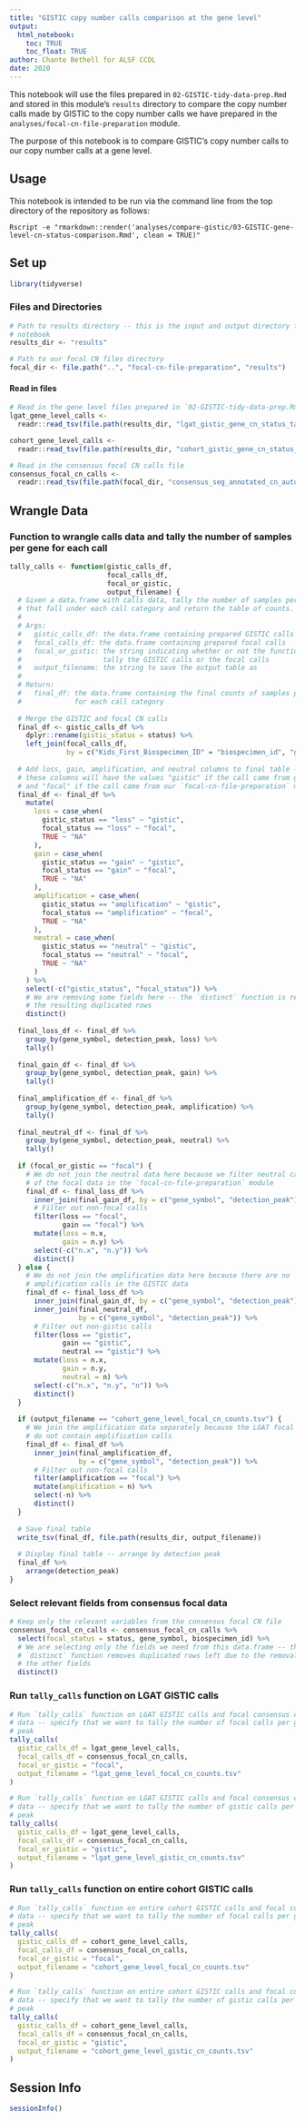 ```yaml
---
title: "GISTIC copy number calls comparison at the gene level"
output: 
  html_notebook:
    toc: TRUE
    toc_float: TRUE
author: Chante Bethell for ALSF CCDL
date: 2020
---
```


This notebook will use the files prepared in `02-GISTIC-tidy-data-prep.Rmd` and stored in this module's `results` directory to compare the copy number calls made by GISTIC to the copy number calls we have prepared in the `analyses/focal-cn-file-preparation` module.

The purpose of this notebook is to compare GISTIC's copy number calls to our copy number calls at a gene level. 

## Usage

This notebook is intended to be run via the command line from the top directory
of the repository as follows:

```
Rscript -e "rmarkdown::render('analyses/compare-gistic/03-GISTIC-gene-level-cn-status-comparison.Rmd', clean = TRUE)"
```

## Set up

```r
library(tidyverse)
```

### Files and Directories

```r
# Path to results directory -- this is the input and output directory for this
# notebook
results_dir <- "results"

# Path to our focal CN files directory
focal_dir <- file.path("..", "focal-cn-file-preparation", "results")
```

#### Read in files

```r
# Read in the gene level files prepared in `02-GISTIC-tidy-data-prep.Rmd`
lgat_gene_level_calls <-
  readr::read_tsv(file.path(results_dir, "lgat_gistic_gene_cn_status_table.tsv.gz"))

cohort_gene_level_calls <-
  readr::read_tsv(file.path(results_dir, "cohort_gistic_gene_cn_status_table.tsv.gz"))

# Read in the consensus focal CN calls file
consensus_focal_cn_calls <-
  readr::read_tsv(file.path(focal_dir, "consensus_seg_annotated_cn_autosomes.tsv.gz"))
```

## Wrangle Data

### Function to wrangle calls data and tally the number of samples per gene for each call

```r
tally_calls <- function(gistic_calls_df,
                        focal_calls_df,
                        focal_or_gistic,
                        output_filename) {
  # Given a data.frame with calls data, tally the number of samples per gene
  # that fall under each call category and return the table of counts.
  #
  # Args:
  #   gistic_calls_df: the data.frame containing prepared GISTIC calls
  #   focal_calls_df: the data.frame containing prepared focal calls
  #   focal_or_gistic: the string indicating whether or not the function should
  #                    tally the GISTIC calls or the focal calls
  #   output_filename: the string to save the output table as
  #
  # Return:
  #   final_df: the data.frame containing the final counts of samples per gene
  #             for each call category
  
  # Merge the GISTIC and focal CN calls
  final_df <- gistic_calls_df %>%
    dplyr::rename(gistic_status = status) %>%
    left_join(focal_calls_df,
              by = c("Kids_First_Biospecimen_ID" = "biospecimen_id", "gene_symbol"))
  
  # Add loss, gain, amplification, and neutral columns to final table --
  # these columns will have the values "gistic" if the call came from gistic
  # and "focal" if the call came from our `focal-cn-file-preparation` module
  final_df <- final_df %>%
    mutate(
      loss = case_when(
        gistic_status == "loss" ~ "gistic",
        focal_status == "loss" ~ "focal",
        TRUE ~ "NA"
      ),
      gain = case_when(
        gistic_status == "gain" ~ "gistic",
        focal_status == "gain" ~ "focal",
        TRUE ~ "NA"
      ),
      amplification = case_when(
        gistic_status == "amplification" ~ "gistic",
        focal_status == "amplification" ~ "focal",
        TRUE ~ "NA"
      ),
      neutral = case_when(
        gistic_status == "neutral" ~ "gistic",
        focal_status == "neutral" ~ "focal",
        TRUE ~ "NA"
      )
    ) %>%
    select(-c("gistic_status", "focal_status")) %>%
    # We are removing some fields here -- the `distinct` function is removing
    # the resulting duplicated rows
    distinct()
  
  final_loss_df <- final_df %>%
    group_by(gene_symbol, detection_peak, loss) %>%
    tally()
  
  final_gain_df <- final_df %>%
    group_by(gene_symbol, detection_peak, gain) %>%
    tally()
  
  final_amplification_df <- final_df %>%
    group_by(gene_symbol, detection_peak, amplification) %>%
    tally()
  
  final_neutral_df <- final_df %>%
    group_by(gene_symbol, detection_peak, neutral) %>%
    tally()
  
  if (focal_or_gistic == "focal") {
    # We do not join the neutral data here because we filter neutral calls out
    # of the focal data in the `focal-cn-file-preparation` module
    final_df <- final_loss_df %>%
      inner_join(final_gain_df, by = c("gene_symbol", "detection_peak")) %>%
      # Filter out non-focal calls
      filter(loss == "focal",
             gain == "focal") %>%
      mutate(loss = n.x,
             gain = n.y) %>%
      select(-c("n.x", "n.y")) %>%
      distinct()
  } else {
    # We do not join the amplification data here because there are no
    # amplification calls in the GISTIC data
    final_df <- final_loss_df %>%
      inner_join(final_gain_df, by = c("gene_symbol", "detection_peak")) %>%
      inner_join(final_neutral_df,
                 by = c("gene_symbol", "detection_peak")) %>%
      # Filter out non-gistic calls
      filter(loss == "gistic",
             gain == "gistic",
             neutral == "gistic") %>%
      mutate(loss = n.x,
             gain = n.y,
             neutral = n) %>%
      select(-c("n.x", "n.y", "n")) %>%
      distinct()
  }
  
  if (output_filename == "cohort_gene_level_focal_cn_counts.tsv") {
    # We join the amplification data separately because the LGAT focal data
    # do not contain amplification calls
    final_df <- final_df %>%
      inner_join(final_amplification_df,
                 by = c("gene_symbol", "detection_peak")) %>%
      # Filter out non-focal calls
      filter(amplification == "focal") %>%
      mutate(amplification = n) %>%
      select(-n) %>%
      distinct()
  }
  
  # Save final table
  write_tsv(final_df, file.path(results_dir, output_filename))
  
  # Display final table -- arrange by detection peak
  final_df %>%
    arrange(detection_peak)
}
```

### Select relevant fields from consensus focal data

```r
# Keep only the relevant variables from the consensus focal CN file
consensus_focal_cn_calls <- consensus_focal_cn_calls %>%
  select(focal_status = status, gene_symbol, biospecimen_id) %>%
  # We are selecting only the fields we need from this data.frame -- the
  # `distinct` function removes duplicated rows left due to the removal of
  # the other fields
  distinct()
```

### Run `tally_calls` function on LGAT GISTIC calls

```r
# Run `tally_calls` function on LGAT GISTIC calls and focal consensus calls
# data -- specify that we want to tally the number of focal calls per gene and
# peak
tally_calls(
  gistic_calls_df = lgat_gene_level_calls,
  focal_calls_df = consensus_focal_cn_calls,
  focal_or_gistic = "focal",
  output_filename = "lgat_gene_level_focal_cn_counts.tsv"
)

# Run `tally_calls` function on LGAT GISTIC calls and focal consensus calls
# data -- specify that we want to tally the number of gistic calls per gene and
# peak
tally_calls(
  gistic_calls_df = lgat_gene_level_calls,
  focal_calls_df = consensus_focal_cn_calls,
  focal_or_gistic = "gistic",
  output_filename = "lgat_gene_level_gistic_cn_counts.tsv"
)
```

### Run `tally_calls` function on entire cohort GISTIC calls

```r
# Run `tally_calls` function on entire cohort GISTIC calls and focal consensus calls
# data -- specify that we want to tally the number of focal calls per gene and
# peak
tally_calls(
  gistic_calls_df = cohort_gene_level_calls,
  focal_calls_df = consensus_focal_cn_calls,
  focal_or_gistic = "focal",
  output_filename = "cohort_gene_level_focal_cn_counts.tsv"
)

# Run `tally_calls` function on entire cohort GISTIC calls and focal consensus calls
# data -- specify that we want to tally the number of gistic calls per gene and
# peak
tally_calls(
  gistic_calls_df = cohort_gene_level_calls,
  focal_calls_df = consensus_focal_cn_calls,
  focal_or_gistic = "gistic",
  output_filename = "cohort_gene_level_gistic_cn_counts.tsv"
)
```

## Session Info

```r
sessionInfo()
```


